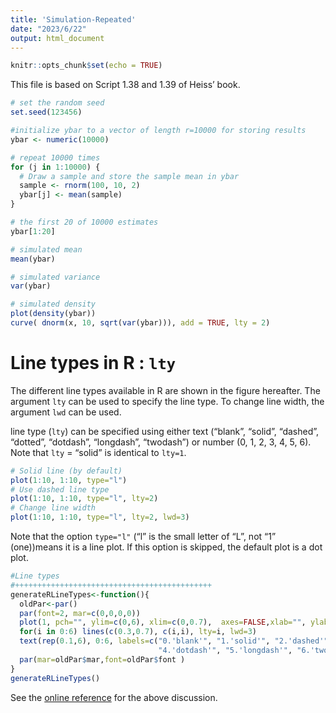 ```yaml
---
title: 'Simulation-Repeated'
date: "2023/6/22"
output: html_document
---
```


```r
knitr::opts_chunk$set(echo = TRUE)
```

This file is based on Script 1.38 and 1.39 of Heiss' book.

```r
# set the random seed
set.seed(123456)

#initialize ybar to a vector of length r=10000 for storing results
ybar <- numeric(10000)

# repeat 10000 times
for (j in 1:10000) {
  # Draw a sample and store the sample mean in ybar
  sample <- rnorm(100, 10, 2)
  ybar[j] <- mean(sample)
}

# the first 20 of 10000 estimates
ybar[1:20]

# simulated mean
mean(ybar)

# simulated variance
var(ybar)

# simulated density
plot(density(ybar))
curve( dnorm(x, 10, sqrt(var(ybar))), add = TRUE, lty = 2)
```

# Line types in R : `lty`

The different line types available in R are shown in the figure hereafter. The argument `lty` can be used to specify the line type. To change line width, the argument `lwd` can be used.

line type (`lty`) can be specified using either text (“blank”, “solid”, “dashed”, “dotted”, “dotdash”, “longdash”, “twodash”) or number (0, 1, 2, 3, 4, 5, 6). Note that `lty` = “solid” is identical to `lty=1`.

```r
# Solid line (by default)
plot(1:10, 1:10, type="l")
# Use dashed line type
plot(1:10, 1:10, type="l", lty=2)
# Change line width
plot(1:10, 1:10, type="l", lty=2, lwd=3)
```

Note that the option `type="l"` ("l" is the small letter of "L", not "1" (one))means it is a line plot. If this option is skipped, the default plot is a dot plot.

```r
#Line types
#++++++++++++++++++++++++++++++++++++++++++++
generateRLineTypes<-function(){
  oldPar<-par()
  par(font=2, mar=c(0,0,0,0))
  plot(1, pch="", ylim=c(0,6), xlim=c(0,0.7),  axes=FALSE,xlab="", ylab="")
  for(i in 0:6) lines(c(0.3,0.7), c(i,i), lty=i, lwd=3)
  text(rep(0.1,6), 0:6, labels=c("0.'blank'", "1.'solid'", "2.'dashed'", "3.'dotted'",
                                 "4.'dotdash'", "5.'longdash'", "6.'twodash'"))
  par(mar=oldPar$mar,font=oldPar$font )
}
generateRLineTypes()
```

See the [online reference](http://www.sthda.com/english/wiki/line-types-in-r-lty#:~:text=line%20type%20(lty)%20can%20be,is%20identical%20to%20lty%3D1.) for the above discussion.